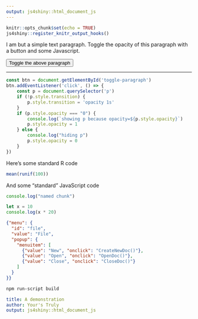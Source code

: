 ```yaml
---
output: js4shiny::html_document_js
---
```


```r
knitr::opts_chunk$set(echo = TRUE)
js4shiny::register_knitr_output_hooks()
```

I am but a simple text paragraph.
Toggle the opacity of this paragraph with a button and some Javascript.

<button id="toggle-paragraph">Toggle the above paragraph</button>

---

<!-- <div class="pre-name">myScript.js</div> -->

```js
const btn = document.getElementById('toggle-paragraph')
btn.addEventListener('click', () => {
    const p = document.querySelector('p')
    if (!p.style.transition) {
        p.style.transition = 'opacity 1s'
    }
    if (p.style.opacity === "0") {
        console.log(`showing p because opacity=${p.style.opacity}`)
        p.style.opacity = 1
    } else {
        console.log("hiding p")
        p.style.opacity = 0
    }
})
```

Here's some standard R code

```r
mean(runif(100))
```

And some "standard" JavaScript code

```js
console.log("named chunk")
```

```js
let x = 10
console.log(x * 20)
```

```json
{"menu": {
  "id": "file",
  "value": "File",
  "popup": {
    "menuitem": [
      {"value": "New", "onclick": "CreateNewDoc()"},
      {"value": "Open", "onclick": "OpenDoc()"},
      {"value": "Close", "onclick": "CloseDoc()"}
    ]
  }
}}
```

```bash
npm run-script build
```

```yaml
title: A demonstration
author: Your's Truly
output: js4shiny::html_document_js
```
